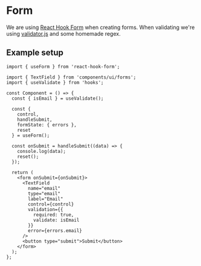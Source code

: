 
<Meta title="Instructions/Form" />

# Form

We are using [React Hook Form](https://react-hook-form.com/) when creating forms. When validating we're using [validator.js](https://www.npmjs.com/package/validator) and some homemade regex.

## Example setup

```tsx
import { useForm } from 'react-hook-form';

import { TextField } from 'components/ui/forms';
import { useValidate } from 'hooks';

const Component = () => {
  const { isEmail } = useValidate();

  const {
    control,
    handleSubmit,
    formState: { errors },
    reset
  } = useForm();

  const onSubmit = handleSubmit((data) => {
    console.log(data);
    reset();
  });

  return (
    <form onSubmit={onSubmit}>
      <TextField
        name="email"
        type="email"
        label="Email"
        control={control}
        validation={{
          required: true,
          validate: isEmail
        }}
        error={errors.email}
      />
      <button type="submit">Submit</button>
    </form>
  );
};
```
